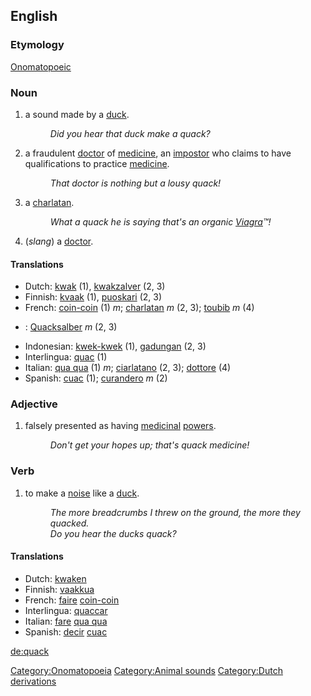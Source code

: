 ==English==

===Etymology===
[[Onomatopoeic]]
[[Category:Onomatopoeia]]

=== Noun ===
# a sound made by a [[duck]].
#:''Did you hear that duck make a quack?''
# a fraudulent [[doctor]] of [[medicine]], an [[impostor]] who claims to have qualifications to practice [[medicine]].
#:''That doctor is nothing but a lousy quack!''
# a [[charlatan]].
#:''What a quack he is saying that's an organic [[Viagra]]&#8482;!'' 
# (''slang'') a [[doctor]].

==== Translations ====
*Dutch: [[kwak]] (1), [[kwakzalver]] (2, 3)
*Finnish: [[kvaak]] (1), [[puoskari]] (2, 3)
*French: [[coin-coin]] (1) ''m''; [[charlatan]] ''m'' (2, 3); [[toubib]] ''m'' (4)
*{{de}}: [[Quacksalber]] ''m'' (2, 3)
*Indonesian: [[kwek-kwek]] (1), [[gadungan]] (2, 3)
*Interlingua: [[quac]] (1)
*Italian: [[qua qua]] (1) ''m''; [[ciarlatano]] (2, 3); [[dottore]] (4)
*Spanish: [[cuac]] (1); [[curandero]] ''m'' (2)

=== Adjective ===
# falsely presented as having [[medicinal]] [[power]]s.
#:''Don't get your hopes up; that's quack medicine!''

=== Verb ===
# to make a [[noise]] like a [[duck]].
#:''The more breadcrumbs I threw on the ground, the more they quacked.''
#:''Do you hear the ducks quack?''

==== Translations ====
*Dutch: [[kwaken]]
*Finnish: [[vaakkua]]
*French: [[faire]] [[coin-coin]]
*Interlingua: [[quaccar]]
*Italian: [[fare]] [[qua qua]]
*Spanish: [[decir]] [[cuac]]

[[Category:Animal sounds]]
[[Category:Dutch derivations]]

[[de:quack]]